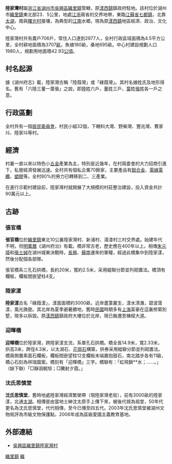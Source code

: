 {{coord|30|55|11|N|120|20|44|E|display=title}}
'''陸家灣村'''屬[[浙江省|浙江省]][[湖州市|湖州市]][[吳興區|吳興區]][[織里鎮|織里鎮]]管轄，原[[漾西鎮|漾西鎮]]鎮政府駐地。該村位於湖州市[[織里鎮|織里鎮]]東北部23．5公里，地處[[江浙|江浙]]兩省的交界地帶，東臨[[江蘇省|江蘇省]][[七都鎮|七都鎮]]，北靠[[太湖|太湖]]，南與[[曙光村|曙光村]]接壤，為典型的[[江南|江南]]水鄉。現為原[[漾西鎮|漾西鎮]]地區經濟、政治、文化中心。

陸家灣村共有農戶706戶，常住人口達到2977人，全村行政區域面積為4.5平方公里，全村耕地面積為3707[[畝|畝]]，魚塘180畝，桑地695畝。中心村建設規劃人口1980人，規劃用地面積42.93[[公頃|公頃]]。

== 村名起源 ==

據《湖州府志》載，陸家灣古稱「陸葭灣」或「綠葭灣」。其村名據姓氏及地形得名。舊有「六陸三董一葉張」之說，即[[陸姓|陸]]姓六戶，[[董姓|董]]姓三戶，[[葉姓|葉]]姓[[張姓|張]]姓各一戶之意。

== 行政區劃 ==
全村共有一個[[居民委員會|居民委員會]]，村民小組32個，下轄料大灣、野柴灣、豐兆灣、費家㘰、陸家㘰等村。

== 經濟 ==

村裏一直以來以特色小[[五金|五金]]產業為主，特別是近幾年，在村兩委會的大力招商引進下，私營經濟發展迅速。全村共有個私企業70餘家，主要產品有[[鋁合金|鋁合金]]、[[電線|電線]][[電纜|電纜]]、[[塑膠|塑膠]]等。全村80%的勞力已轉移到二、三產業。

在進行示範村建設前，陸家灣村就開展了大規模的村莊整治建設，投入資金共計90萬元以上。

== 古跡 ==
=== 張官橋 ===
'''張官橋'''位於[[織里鎮|織里鎮]]東北10公裏陸家灣村、新浦村、湯溇村三村交界處。始建年代不明，但[[明|明]][[萬曆|萬曆]]《湖州府治》有載。橋非常古老，歷史應在400年以上。相傳[[朱元璋|朱元璋]]和[[張士誠|張士誠]]在湖州城東決戰時，[[長興|長興]]、[[蘇南|蘇南]]運來的軍糧，經過此橋集中到陸家漾，然後分配個各部隊。

張官橋系三孔石拱橋，長約20米，寬約2.5米，采用縱聯分節並列砌置法。橋頂有欄板，欄板間嵌望柱4支。

=== 陸家漾 ===
'''陸家漾'''古名「綠葭漾」，漾面面積約3000畝，近岸蘆葦叢生，漾水清澈，碧波蕩漾，風光旖旎。其北岸為夏季避暑勝地，舊時[[中華民國|民國]]時期多有[[上海|上海]]富豪在這裏修築別墅，現多以拆毀。原[[漾西鎮|漾西鎮]]鎮政府大樓位於北岸，現已搬遷至棟樑大道。

=== 迎暉橋 ===
'''迎暉橋'''位於陸家灣，跨陸家漾支流，系單孔石拱橋。橋全長14.9米，寬2.33米，拱高3米，跨徑4.3米，以太湖石、[[花崗石|花崗石]]構築，拱券采用縱聯分節並列砌置法。橋兩側置素面石欄板，欄板間嵌望柱12支欄板末端置抱鼓石，南北踏步各有11級，橋心石刻為祥瑞圖案。橋刻有「迎暉橋」三字。橋聯有：「虹飛鎖**水；……。」（缺下聯）「□靜涵朝旭；□騰射夕霞。」

=== 沈氏思慎堂 ===
'''沈氏思慎堂'''，舊時地處陸家灣經濟繁榮帶（現陸家灣老街），前有3000畝的陸家漾，北通[[太湖|太湖]]。相傳是由當地士紳沈太原手上傳下來，被後代視為祖堂，50年代更名為沈氏思慎堂，代代相傳，至今已傳至四五代。2003年沈氏思慎堂被湖州文物局評為市級文物保護點，2006年成為區級愛國主義教育基地。

== 外部連結 ==
*[http://huzwxzl.zjzwfw.gov.cn/col/col1093263/ 吳興區織里鎮陸家灣村]

[[Category:吳興區|織里鎮]]
[[Category:湖州市行政村|織]]